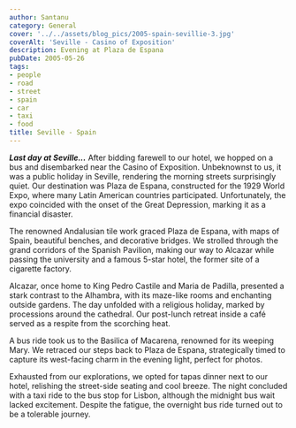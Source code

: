 ```yaml
---
author: Santanu
category: General
cover: '../../assets/blog_pics/2005-spain-sevillie-3.jpg'
coverAlt: 'Seville - Casino of Exposition'
description: Evening at Plaza de Espana
pubDate: 2005-05-26
tags:
- people
- road
- street
- spain
- car
- taxi
- food
title: Seville - Spain
---
```



***Last day at Seville...*** After bidding farewell to our hotel, we hopped on a bus and disembarked near the Casino of Exposition. Unbeknownst to us, it was a public holiday in Seville, rendering the morning streets surprisingly quiet. Our destination was Plaza de Espana, constructed for the 1929 World Expo, where many Latin American countries participated. Unfortunately, the expo coincided with the onset of the Great Depression, marking it as a financial disaster.

The renowned Andalusian tile work graced Plaza de Espana, with maps of Spain, beautiful benches, and decorative bridges. We strolled through the grand corridors of the Spanish Pavilion, making our way to Alcazar while passing the university and a famous 5-star hotel, the former site of a cigarette factory.

Alcazar, once home to King Pedro Castile and Maria de Padilla, presented a stark contrast to the Alhambra, with its maze-like rooms and enchanting outside gardens. The day unfolded with a religious holiday, marked by processions around the cathedral. Our post-lunch retreat inside a café served as a respite from the scorching heat.

A bus ride took us to the Basilica of Macarena, renowned for its weeping Mary. We retraced our steps back to Plaza de Espana, strategically timed to capture its west-facing charm in the evening light, perfect for photos.

Exhausted from our explorations, we opted for tapas dinner next to our hotel, relishing the street-side seating and cool breeze. The night concluded with a taxi ride to the bus stop for Lisbon, although the midnight bus wait lacked excitement. Despite the fatigue, the overnight bus ride turned out to be a tolerable journey.